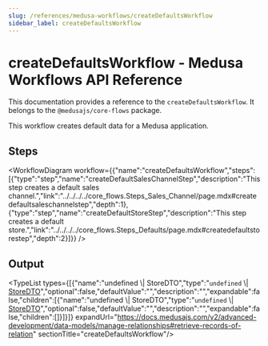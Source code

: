 ```yaml
---
slug: /references/medusa-workflows/createDefaultsWorkflow
sidebar_label: createDefaultsWorkflow
---
```



# createDefaultsWorkflow - Medusa Workflows API Reference

This documentation provides a reference to the `createDefaultsWorkflow`. It belongs to the `@medusajs/core-flows` package.

This workflow creates default data for a Medusa application.

## Steps

<WorkflowDiagram workflow={{"name":"createDefaultsWorkflow","steps":[{"type":"step","name":"createDefaultSalesChannelStep","description":"This step creates a default sales channel.","link":"../../../../core_flows.Steps_Sales_Channel/page.mdx#createdefaultsaleschannelstep","depth":1},{"type":"step","name":"createDefaultStoreStep","description":"This step creates a default store.","link":"../../../../core_flows.Steps_Defaults/page.mdx#createdefaultstorestep","depth":2}]}} />

## Output

<TypeList types={[{"name":"undefined \\| StoreDTO","type":"`undefined` \\| [StoreDTO](../../../../../store/interfaces/store.StoreDTO/page.mdx)","optional":false,"defaultValue":"","description":"","expandable":false,"children":[{"name":"undefined \\| StoreDTO","type":"`undefined` \\| [StoreDTO](../../../../../store/interfaces/store.StoreDTO/page.mdx)","optional":false,"defaultValue":"","description":"","expandable":false,"children":[]}]}]} expandUrl="https://docs.medusajs.com/v2/advanced-development/data-models/manage-relationships#retrieve-records-of-relation" sectionTitle="createDefaultsWorkflow"/>
